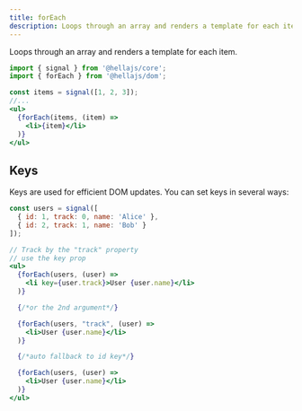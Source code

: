 ```yaml
---
title: forEach
description: Loops through an array and renders a template for each item.
---
```


Loops through an array and renders a template for each item.

``` jsx
import { signal } from '@hellajs/core';
import { forEach } from '@hellajs/dom';

const items = signal([1, 2, 3]);
//...
<ul>
  {forEach(items, (item) =>
    <li>{item}</li>
  )}
</ul>
```

## Keys

Keys are used for efficient DOM updates. You can set keys in several ways:

``` jsx
const users = signal([
  { id: 1, track: 0, name: 'Alice' },
  { id: 2, track: 1, name: 'Bob' }
]);

// Track by the "track" property
// use the key prop
<ul>
  {forEach(users, (user) =>
    <li key={user.track}>User {user.name}</li>
  )}

  {/*or the 2nd argument*/}

  {forEach(users, "track", (user) =>
    <li>User {user.name}</li>
  )}

  {/*auto fallback to id key*/}

  {forEach(users, (user) =>
    <li>User {user.name}</li>
  )}
</ul>
```